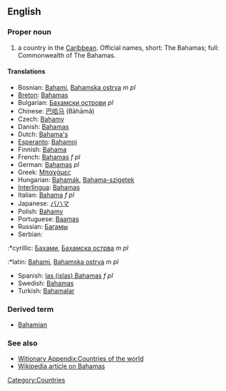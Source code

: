 ==English==

===Proper noun===
# a country in the [[Caribbean]]. Official names, short: The Bahamas; full: Commonwealth of The Bahamas.
====Translations====
*Bosnian: [[Bahami]], [[Bahamska ostrva]] ''m pl''
*[[Breton]]: [[Bahamas]]
*Bulgarian: [[Бахамски острови]] ''pl''
*Chinese: [[巴哈马]] (Bāhāmǎ)
*Czech: [[Bahamy]]
*Danish: [[Bahamas]]
*Dutch: [[Bahama's]]
*[[Esperanto]]: [[Bahamoj]]
*Finnish: [[Bahama]]
*French: [[Bahamas]] ''f pl''
*German: [[Bahamas]] ''pl''
*Greek: [[Μπαχάμες]]
*Hungarian: [[Bahamák]], [[Bahama-szigetek]]
*[[Interlingua]]: [[Bahamas]]
*Italian: [[Bahama]] ''f pl''
*Japanese: [[バハマ]]
*Polish: [[Bahamy]]
*Portuguese: [[Baamas]]
*Russian: [[Багамы]]
*Serbian:
:*cyrillic: [[Бахами]], [[Бахамска острва]] ''m pl''
:*latin: [[Bahami]], [[Bahamska ostrva]] ''m pl''
*Spanish: [[las (islas) Bahamas]] ''f pl''
*Swedish: [[Bahamas]]
*Turkish: [[Bahamalar]]

===Derived term===
*[[Bahamian]]
===See also===
*[[Witionary Appendix:Countries of the world]]
*[[w:Bahamas|Wikipedia article on Bahamas]]

[[Category:Countries]]